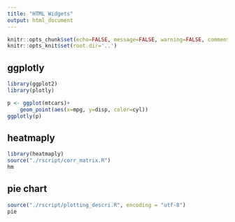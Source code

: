 ```yaml
---
title: "HTML Widgets"
output: html_document
---
```


```r
knitr::opts_chunk$set(echo=FALSE, message=FALSE, warning=FALSE, comment="")
knitr::opts_knit$set(root.dir='..')
```

## ggplotly
```r
library(ggplot2)
library(plotly)

p <- ggplot(mtcars)+
    geom_point(aes(x=mpg, y=disp, color=cyl))
ggplotly(p)
```

## heatmaply
```r
library(heatmaply)
source("./rscript/corr_matrix.R")
hm
```

## pie chart

```r
source("./rscript/plotting_descri.R", encoding = "utf-8")
pie
```

